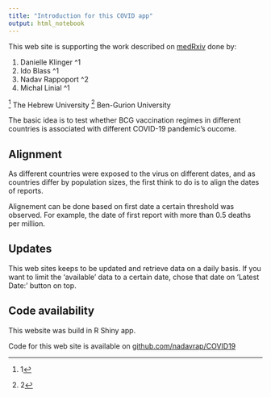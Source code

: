 ```yaml
---
title: "Introduction for this COVID app"
output: html_notebook
---
```


This web site is supporting the work described on [medRxiv](http://medRxiv.org)
done by:

1. Danielle Klinger ^1
2. Ido Blass ^1
3. Nadav Rappoport ^2
4. Michal Linial ^1

^[1] The Hebrew University
^[2] Ben-Gurion University

The basic idea is to test whether BCG vaccination regimes in different countries
is associated with different COVID-19 pandemic's oucome.

## Alignment

As different countries were exposed to the virus on different dates, and as
countries differ by population sizes, the first think to do is to align the 
dates of reports.

Alignement can be done based on first date a certain threshold was observed.
For example, the date of first report with more than 0.5 deaths per million.



## Updates
This web sites keeps to be updated and retrieve data on a daily basis. If you 
want to limit the 'available' data to a certain date, chose that date on 
'Latest Date:' button on top.

## Code availability
This website was build in R Shiny app.

Code for this web site is available on [github.com/nadavrap/COVID19](https://github.com/nadavrap/COVID19)

